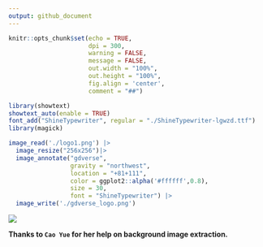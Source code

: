 ```yaml
---
output: github_document
---
```


```r
knitr::opts_chunk$set(echo = TRUE,
                      dpi = 300,
                      warning = FALSE,
                      message = FALSE,
                      out.width = "100%",
                      out.height = "100%",
                      fig.align = 'center',
                      comment = "##")
```

```r
library(showtext)
showtext_auto(enable = TRUE)
font_add("ShineTypewriter", regular = "./ShineTypewriter-lgwzd.ttf")
library(magick)

image_read('./logo1.png') |> 
  image_resize("256x256")|> 
  image_annotate("gdverse",
                 gravity = "northwest",
                 location = "+81+111",
                 color = ggplot2::alpha('#ffffff',0.8),
                 size = 30,
                 font = "ShineTypewriter") |> 
  image_write('./gdverse_logo.png')
```


![](./gdverse_logo.png)

**Thanks to `Cao Yue` for her help on background image extraction.**